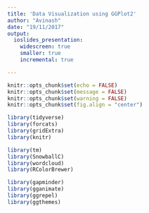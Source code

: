 ```yaml
---
title: 'Data Visualization using GGPlot2'
author: "Avinash"
date: "19/11/2017"
output: 
  ioslides_presentation:
    widescreen: true
    smaller: true
    incremental: true

---
```


```r
knitr::opts_chunk$set(echo = FALSE)
knitr::opts_chunk$set(message = FALSE)
knitr::opts_chunk$set(warning = FALSE)
knitr::opts_chunk$set(fig.align = "center")

```


```r
library(tidyverse)
library(forcats)
library(gridExtra)
library(knitr)

library(tm)
library(SnowballC)
library(wordcloud)
library(RColorBrewer)

library(gapminder)
library(gganimate)
library(ggrepel)
library(ggthemes)
```
<style>
h2 {
text-align: center;
font-size: 150%;
}

.middle {
text-align: center;
}

</style>




